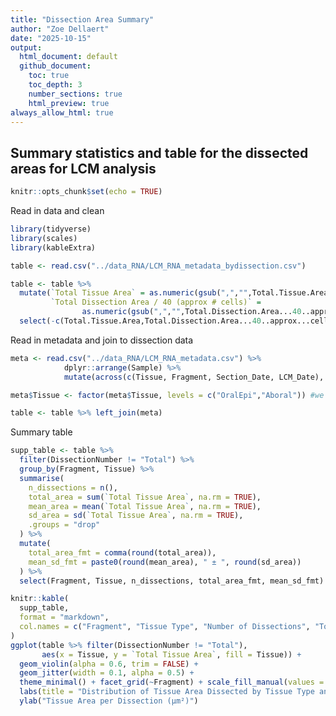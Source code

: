 ```yaml
---
title: "Dissection Area Summary"
author: "Zoe Dellaert"
date: "2025-10-15"
output:
  html_document: default
  github_document:
    toc: true
    toc_depth: 3
    number_sections: true
    html_preview: true
always_allow_html: true
---
```


## Summary statistics and table for the dissected areas for LCM analysis

```r
knitr::opts_chunk$set(echo = TRUE)
```

Read in data and clean

```r
library(tidyverse)
library(scales)
library(kableExtra)

table <- read.csv("../data_RNA/LCM_RNA_metadata_bydissection.csv")

table <- table %>%
  mutate(`Total Tissue Area` = as.numeric(gsub(",","",Total.Tissue.Area)),
         `Total Dissection Area / 40 (approx # cells)` =
                as.numeric(gsub(",","",Total.Dissection.Area...40..approx...cells.))) %>% 
  select(-c(Total.Tissue.Area,Total.Dissection.Area...40..approx...cells.))
```

Read in metadata and join to dissection data 

```r
meta <- read.csv("../data_RNA/LCM_RNA_metadata.csv") %>%
            dplyr::arrange(Sample) %>%
            mutate(across(c(Tissue, Fragment, Section_Date, LCM_Date), factor)) # Set variables as factors 

meta$Tissue <- factor(meta$Tissue, levels = c("OralEpi","Aboral")) #we want OralEpi to be the baseline

table <- table %>% left_join(meta)
```

Summary table

```r
supp_table <- table %>%
  filter(DissectionNumber != "Total") %>%
  group_by(Fragment, Tissue) %>%
  summarise(
    n_dissections = n(),
    total_area = sum(`Total Tissue Area`, na.rm = TRUE),
    mean_area = mean(`Total Tissue Area`, na.rm = TRUE),
    sd_area = sd(`Total Tissue Area`, na.rm = TRUE),
    .groups = "drop"
  ) %>%
  mutate(
    total_area_fmt = comma(round(total_area)),
    mean_sd_fmt = paste0(round(mean_area), " ± ", round(sd_area))
  ) %>%
  select(Fragment, Tissue, n_dissections, total_area_fmt, mean_sd_fmt)

knitr::kable(
  supp_table,
  format = "markdown",
  col.names = c("Fragment", "Tissue Type", "Number of Dissections", "Total Tissue Area (µm²)", "Mean ± SD per Dissection (µm²)")
)
ggplot(table %>% filter(DissectionNumber != "Total"),
       aes(x = Tissue, y = `Total Tissue Area`, fill = Tissue)) +
  geom_violin(alpha = 0.6, trim = FALSE) +
  geom_jitter(width = 0.1, alpha = 0.5) +
  theme_minimal() + facet_grid(~Fragment) + scale_fill_manual(values = c(OralEpi = "#FD8D3C" ,Aboral = "mediumpurple1")) + 
  labs(title = "Distribution of Tissue Area Dissected by Tissue Type and Fragment") +
  ylab("Tissue Area per Dissection (µm²)")


```


